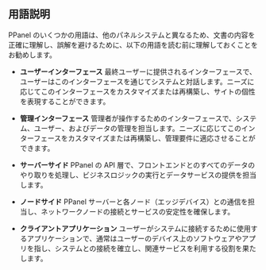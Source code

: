 ## 用語説明

PPanel のいくつかの用語は、他のパネルシステムと異なるため、文書の内容を正確に理解し、誤解を避けるために、以下の用語を読む前に理解しておくことをお勧めします。

- **ユーザーインターフェース**
  最終ユーザーに提供されるインターフェースで、ユーザーはこのインターフェースを通じてシステムと対話します。ニーズに応じてこのインターフェースをカスタマイズまたは再構築し、サイトの個性を表現することができます。

- **管理インターフェース**
  管理者が操作するためのインターフェースで、システム、ユーザー、およびデータの管理を担当します。ニーズに応じてこのインターフェースをカスタマイズまたは再構築し、管理要件に適応させることができます。

- **サーバーサイド**
  PPanel の API 層で、フロントエンドとのすべてのデータのやり取りを処理し、ビジネスロジックの実行とデータサービスの提供を担当します。

- **ノードサイド**
  PPanel サーバーと各ノード（エッジデバイス）との通信を担当し、ネットワークノードの接続とサービスの安定性を確保します。

- **クライアントアプリケーション**
  ユーザーがシステムに接続するために使用するアプリケーションで、通常はユーザーのデバイス上のソフトウェアやアプリを指し、システムとの接続を確立し、関連サービスを利用する役割を果たします。



<Giscus />
